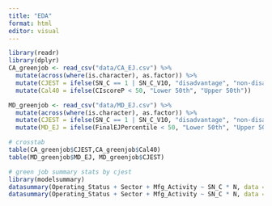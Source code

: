 ```yaml
---
title: "EDA"
format: html
editor: visual
---
```


```r
library(readr)
library(dplyr)
CA_greenjob <- read_csv("data/CA_EJ.csv") %>% 
  mutate(across(where(is.character), as.factor)) %>% 
  mutate(CJEST = ifelse(SN_C == 1 | SN_C_V10, "disadvantage", "non-disadvantage")) %>% 
  mutate(Cal40 = ifelse(CIscoreP < 50, "Lower 50th", "Upper 50th"))

MD_greenjob <- read_csv("data/MD_EJ.csv") %>% 
  mutate(across(where(is.character), as.factor)) %>% 
  mutate(CJEST = ifelse(SN_C == 1 | SN_C_V10, "disadvantage", "non-disadvantage")) %>% 
  mutate(MD_EJ = ifelse(FinalEJPercentile < 50, "Lower 50th", "Upper 50th"))

```

```r
# crosstab
table(CA_greenjob$CJEST,CA_greenjob$Cal40)
table(MD_greenjob$MD_EJ, MD_greenjob$CJEST)

# green job summary stats by cjest
library(modelsummary)
datasummary(Operating_Status + Sector + Mfg_Activity ~ SN_C * N, data = CA_greenjob, output = 'CA_sum.docx')
datasummary(Operating_Status + Sector + Mfg_Activity ~ SN_C * N, data = MD_greenjob)
```

```r

```
